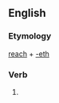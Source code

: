 ==English==

===Etymology===
[[reach]] + [[-eth]]

===Verb===
{{infl|en|verb form}}

# {{archaic third-person singular of|reach}}